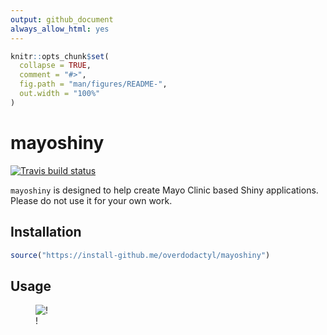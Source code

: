 ```yaml
---
output: github_document
always_allow_html: yes
---
```


<!-- README.md is generated from README.Rmd. Please edit that file -->

```r
knitr::opts_chunk$set(
  collapse = TRUE,
  comment = "#>",
  fig.path = "man/figures/README-",
  out.width = "100%"
)
```
# mayoshiny

<!-- badges: start -->
  [![Travis build status](https://travis-ci.org/overdodactyl/mayoshiny.svg?branch=master)](https://travis-ci.org/overdodactyl/mayoshiny)
  <!-- badges: end -->

`mayoshiny` is designed to help create Mayo Clinic based Shiny applications.  Please do not use it for your own work.

## Installation

``` r
source("https://install-github.me/overdodactyl/mayoshiny")
```
## Usage

![!](man/figures/setup.svg "Demo")

